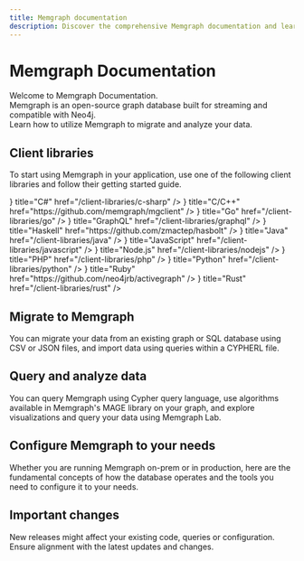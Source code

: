 ```yaml
---
title: Memgraph documentation
description: Discover the comprehensive Memgraph documentation and learn how to use the powerful graph database to its full potential.
---
```



# Memgraph Documentation 

Welcome to Memgraph Documentation.<br/>
Memgraph is an open-source graph database built for streaming and compatible with Neo4j.<br/>
Learn how to utilize Memgraph to migrate and analyze your data. 

<Cards>
  <Cards.Card
    title="Get started"
    href="/getting-started"
  />
</Cards>

## Client libraries

To start using Memgraph in your application, use one of the following client
libraries and follow their getting started guide.

<Cards>
  <Cards.Card
    icon={<CSharp />}
    title="C#"
    href="/client-libraries/c-sharp"
  />
  <Cards.Card
    icon={<Cpp />}
    title="C/C++"
    href="https://github.com/memgraph/mgclient"
  />
  <Cards.Card
    icon={<Go />}
    title="Go"
    href="/client-libraries/go"
  />
  <Cards.Card
    icon={<Graphql />}
    title="GraphQL"
    href="/client-libraries/graphql"
  />
  <Cards.Card
    icon={<Haskell />}
    title="Haskell"
    href="https://github.com/zmactep/hasbolt"
  />
  <Cards.Card
    icon={<Java />}
    title="Java"
    href="/client-libraries/java"
  />
  <Cards.Card
    icon={<JavaScript />}
    title="JavaScript"
    href="/client-libraries/javascript"
  />
  <Cards.Card
    icon={<NodeJS />}
    title="Node.js"
    href="/client-libraries/nodejs"
  />
  <Cards.Card
    icon={<PHP />}
    title="PHP"
    href="/client-libraries/php"
  />
  <Cards.Card
    icon={<Python />}
    title="Python"
    href="/client-libraries/python"
  />
  <Cards.Card
    icon={<Ruby />}
    title="Ruby"
    href="https://github.com/neo4jrb/activegraph"
  />
  <Cards.Card
    icon={<Rust />}
    title="Rust"
    href="/client-libraries/rust"
  />
</Cards>

## Migrate to Memgraph

You can migrate your data from an existing graph or SQL database using CSV or
JSON files, and import data using queries within a CYPHERL file.

<Cards>
  <Cards.Card
    title="Best practices"
    href="/data-migration/best-practices"
  />
  <Cards.Card
    title="CSV"
    href="/data-migration/csv"
  />
  <Cards.Card
    title="JSON"
    href="/data-migration/json"
  />
  <Cards.Card
    title="CYPHERL"
    href="/data-migration/cypherl"
  />
  <Cards.Card
    title="Migrate from Neo4j"
    href="/data-migration/migrate-from-neo4j"
  />
  <Cards.Card
    title="Migrate from RDBMS"
    href="/data-migration/migrate-from-rdbms"
  />
</Cards>

## Query and analyze data

You can query Memgraph using Cypher query language, use algorithms available in
Memgraph's MAGE library on your graph, and explore visualizations and query your
data using Memgraph Lab. 

<Cards>
  <Cards.Card
    title="Best practices"
    href="/data-migration/best-practices"
  />
  <Cards.Card
    title="Advanced algorithms"
    href="/advanced-algorithms"
  />
    <Cards.Card
    title="Custom query modules"
    href="/custom-query-modules"
  />
  <Cards.Card
    title="Data visualization"
    href="/data-visualization"
  />
</Cards>

## Configure Memgraph to your needs

Whether you are running Memgraph on-prem or in production, here are the
fundamental concepts of how the database operates and the tools you need to
configure it to your needs.

<Cards>
  <Cards.Card
    title="Fundamentals"
    href="/fundamentals"
  />
  <Cards.Card
    title="Database management"
    href="/database-management"
  />
</Cards>

## Important changes

New releases might affect your existing code, queries or configuration. 
Ensure alignment with the latest updates and changes.

<Cards>
  <Cards.Card
    title="Release notes"
    href="/release-notes"
  />
</Cards>

<CommunityLinks/>